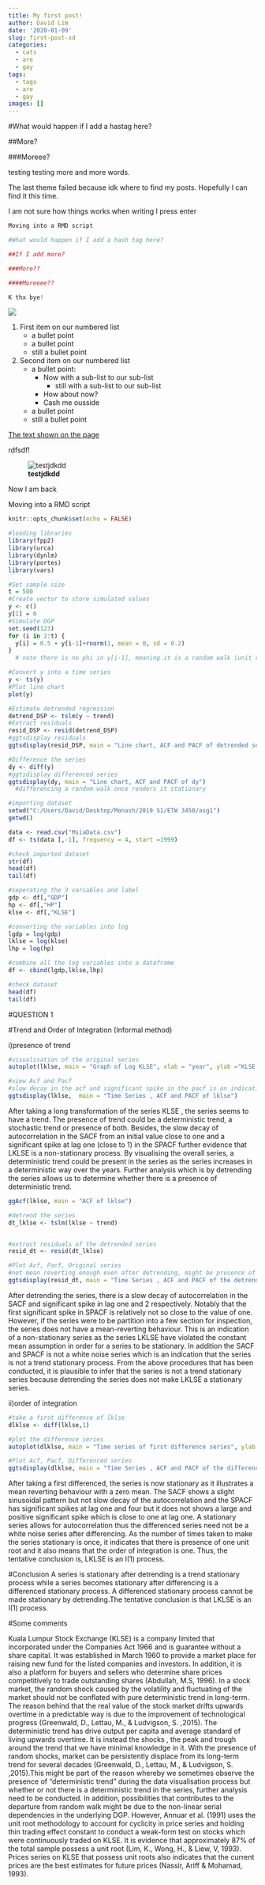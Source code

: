 ```yaml
---
title: My first post!
author: David Lim
date: '2020-01-09'
slug: first-post-xd
categories:
  - cats
  - are
  - gay
tags:
  - tags
  - are
  - gay
images: []
---
```


#What would happen if I add a hastag here? 

##More?

###Moreee?

testing testing more and more words. 

The last theme failed because idk where to find my posts. Hopefully I can find it this time.

I am not sure how things works when writing I press enter



```r
Moving into a RMD script

#What would happen if I add a hash tag here?

##If I add more? 

###More??

####Moreeee??

K thx bye!


```

![](/post/2020-01-09-my-first-post_files/pexels-photo-617278.jpeg)

1. First item on our numbered list
    * a bullet point
    - a bullet point
    + still a bullet point
  
2. Second item on our numbered list
    * a bullet point:
      * Now with a sub-list to our sub-list
        * still with a sub-list to our sub-list
      * How about now?
      * Cash me ousside
    
    - a bullet point
    + still a bullet point
    
[The text shown on the page](https://github.com/adam-p/markdown-here/wiki/Markdown-Cheatsheet)  

rdfsdf!

![__testjdkdd__](/post/2020-01-09-my-first-post_files/David Lim-IIUM-Director.jpg)

Now I am back

Moving into a RMD script
```r
knitr::opts_chunk$set(echo = FALSE)

#loading libraries
library(fpp2)
library(urca)
library(dynlm)
library(portes)
library(vars)

```

```r
#Set sample size
t = 500
#Create vector to store simulated values
y <- c()
y[1] = 0
#Simulate DGP
set.seed(123)
for (i in 2:t) {
  y[i] = 0.5 + y[i-1]+rnorm(1, mean = 0, sd = 0.2)
}
  # note there is no phi in y[i-1], meaning it is a random walk (unit root) process

#Convert y into a time series
y <- ts(y)
#Plot line chart
plot(y)

#Estimate detrended regression
detrend_DSP <- tslm(y ~ trend)
#Extract residuals
resid_DSP <- resid(detrend_DSP)
#ggtsdisplay residuals
ggtsdisplay(resid_DSP, main = "Line chart, ACF and PACF of detrended series")

#Difference the series
dy <- diff(y)
#ggtsdisplay differenced series
ggtsdisplay(dy, main = "Line chart, ACF and PACF of dy")
  #differencing a random-walk once renders it stationary

```




```r

#importing dataset
setwd("C:/Users/David/Desktop/Monash/2019 S1/ETW 3450/asg1")
getwd()

data <- read.csv("MsiaData.csv")
df <- ts(data [,-1], frequency = 4, start =1999)

#check imported dataset
str(df)
head(df)
tail(df)


```


```r

#seperating the 3 variables and label
gdp <- df[,"GDP"]
hp <- df[,"HP"]
klse <- df[,"KLSE"]

#converting the variables into log
lgdp = log(gdp)
lklse = log(klse)
lhp = log(hp)

#combine all the log variables into a dataframe
df <- cbind(lgdp,lklse,lhp)

#check dataset
head(df)
tail(df)


```


#QUESTION 1

#Trend and Order of Integration (Informal method)

i)presence of trend

```r

#visualisation of the original series
autoplot(lklse, main = "Graph of Log KLSE", xlab = "year", ylab ="KLSE Index")

```


```r
#view Acf and Pacf
#slow decay in the acf and significant spike in the pacf is an indication of a trending series
ggtsdisplay(lklse,  main = "Time Series , ACF and PACF of lklse")

```

After taking a long transformation of the series KLSE , the series seems to have a trend. The presence of trend could be a deterministic trend, a stochastic trend or presence of both. Besides, the slow decay of autocorrelation in the SACF from an initial value close to one and a significant spike at lag one (close to 1) in the SPACF further evidence that LKLSE is a non-stationary process. By visualising the overall series, a deterministic trend could be present in the series as the series increases in a deterministic way over the years. Further analysis which is by detrending the series allows us to determine whether there is a presence of deterministic trend.  


```r
ggAcf(lklse, main = "ACF of lklse")

#detrend the series
dt_lklse <- tslm(lklse ~ trend)


#extract residuals of the detrended series
resid_dt <- resid(dt_lklse)
```



```r
#Plot Acf, Pacf, Original series
#not mean reverting enough even after detrending, might be presence of stochastic trend 
ggtsdisplay(resid_dt, main = "Time Series , ACF and PACF of the detrended series (lklse)")


```

After detrending the series, there is a slow decay of autocorrelation in the SACF and significant spike in lag one and 2 respectively. Notably that the first significant spike in SPACF is relatively not so close to the value of one. However, if the series were to be partition into a few section for inspection, the series does not have a mean-reverting behaviour. This is an indication of a non-stationary series as the series LKLSE have violated the constant mean assumption in order for a series to be stationary. In addition the SACF and SPACF is not a white noise series which is an indication that the series is not a trend stationary process. From the above procedures that has been conducted, it is plausible to infer that the series is not a trend stationary series because detrending the series does not make LKLSE a stationary series.

 
\pagebreak

ii)order of integration

```r

#take a first difference of lklse
dlklse <- diff(lklse,1)

#plot the difference series
autoplot(dlklse, main = "Time series of first difference series", ylab ="LKLSE Index", xlab = "Years")

```


```r
#Plot Acf, Pacf, Differenced series
ggtsdisplay(dlklse, main = "Time Series , ACF and PACF of the differenced series (lklse)")


```

After taking a first differenced, the series is now stationary as it illustrates a mean reverting behaviour with a zero mean. The SACF shows a slight sinusoidal pattern but not slow decay of the autocorrelation and the SPACF has significant spikes at lag one and four but it does not shows a large and positive significant spike which is close to one at lag one. A stationary series allows for autocorrelation thus the differenced series need not be a white noise series after differencing. As the number of times taken to make the series stationary is once, it indicates that there is presence of one unit root and it also means that the order of integration is one. Thus, the tentative conclusion is, LKLSE is an I(1) process.


#Conclusion
A series is stationary after detrending is a trend stationary process while a series becomes stationary after differencing is a differenced stationary process. A differenced stationary process cannot be made stationary by detrending.The tentative conclusion is that LKLSE is an I(1) process.

\pagebreak

#Some comments

Kuala Lumpur Stock Exchange (KLSE) is a company limited that incorporated under the Companies Act 1966 and is guarantee without a share capital. It was established in March 1960 to provide a market place for raising new fund for the listed companies and investors. In addition, it is also a platform for buyers and sellers who determine share prices competitively to trade outstanding shares (Abdullah, M.S, 1996). In a stock market, the random shock caused by the volatility and fluctuating of the market should not be conflated with pure deterministic trend in long-term. The reason behind that the real value of the stock market drifts upwards overtime in a predictable way is due to the improvement of technological progress (Greenwald, D., Lettau, M., & Ludvigson, S. ,2015). The deterministic trend has drive output per capita and average standard of living upwards overtime. It is instead the shocks , the peak and trough around the trend that we have minimal knowledge in it. With the presence of random shocks, market can be persistently displace from its long-term trend for several decades (Greenwald, D., Lettau, M., & Ludvigson, S. ,2015).This might be part of the reason whereby we sometimes observe the presence of "deterministic trend" during the data visualisation process but whether or not there is a deterministic trend in the series, further analysis need to be conducted. In addition, possibilities that contributes to the departure from random walk might be due to the non-linear serial dependencies in the underlying DGP. However, Annuar et al. (1991) uses the unit root methodology to account for cyclicity in price series and holding thin trading effect constant to conduct a weak-form test on stocks which were continuously traded on KLSE. It is evidence that approximately 87% of the total sample possess a unit root  (Lim, K., Wong, H., & Liew, V, 1993). Prices series on KLSE that possess unit roots also indicates that the current prices are the best estimates for future prices (Nassir, Ariff & Mohamad, 1993).

\pagebreak

